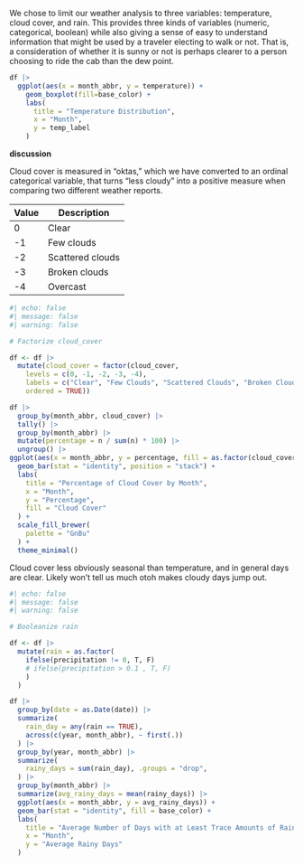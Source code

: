 <!-- ## Patterns in Weather Data -->

We chose to limit our weather analysis to three variables: 
temperature, cloud cover, and rain. 
This provides three kinds of variables (numeric, categorical, boolean) 
while also giving a sense of easy to understand information that might be used
by a traveler electing to walk or not. 
That is, a consideration of whether it is sunny or not is perhaps 
clearer to a person choosing to ride the cab than the dew point.

```r
df |> 
  ggplot(aes(x = month_abbr, y = temperature)) +
    geom_boxplot(fill=base_color) +
    labs(
      title = "Temperature Distribution",
      x = "Month",
      y = temp_label
    ) 
```
 
 **discussion**
 
 Cloud cover is measured in “oktas,” which we have converted to an ordinal categorical variable, that turns “less cloudy” into a positive measure when comparing two different weather reports.
 
 Value | Description
 ---|---
 0 | Clear
 -1 | Few clouds
 -2 | Scattered clouds
 -3 | Broken clouds
 -4 | Overcast
 
```r
#| echo: false
#| message: false
#| warning: false

# Factorize cloud_cover

df <- df |>
  mutate(cloud_cover = factor(cloud_cover, 
    levels = c(0, -1, -2, -3, -4),
    labels = c("Clear", "Few Clouds", "Scattered Clouds", "Broken Clouds", "Overcast"),
    ordered = TRUE))
```
 
 
```r
df |>
  group_by(month_abbr, cloud_cover) |>
  tally() |>
  group_by(month_abbr) |>
  mutate(percentage = n / sum(n) * 100) |>
  ungroup() |>
ggplot(aes(x = month_abbr, y = percentage, fill = as.factor(cloud_cover))) +
  geom_bar(stat = "identity", position = "stack") +
  labs(
    title = "Percentage of Cloud Cover by Month",
    x = "Month",
    y = "Percentage",
    fill = "Cloud Cover"
  ) +
  scale_fill_brewer(
    palette = "GnBu"
  ) +
  theme_minimal()
```
 

Cloud cover less obviously seasonal than temperature, and in general days are clear. Likely won't tell us much
otoh makes cloudy days jump out.

```r
#| echo: false
#| message: false
#| warning: false

# Booleanize rain 

df <- df |>
  mutate(rain = as.factor(
    ifelse(precipitation != 0, T, F)
    # ifelse(precipitation > 0.1 , T, F)
    )
  )
```

```r
df |>
  group_by(date = as.Date(date)) |>
  summarize(
    rain_day = any(rain == TRUE),
    across(c(year, month_abbr), ~ first(.))
  ) |>
  group_by(year, month_abbr) |>
  summarize(
    rainy_days = sum(rain_day), .groups = "drop",
  ) |>
  group_by(month_abbr) |>
  summarize(avg_rainy_days = mean(rainy_days)) |>
  ggplot(aes(x = month_abbr, y = avg_rainy_days)) +
  geom_bar(stat = "identity", fill = base_color) +
  labs(
    title = "Average Number of Days with at Least Trace Amounts of Rain",
    x = "Month",
    y = "Average Rainy Days"
  )
```